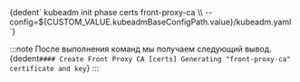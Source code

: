 


<CodeBlock language="bash">
  {dedent`
    kubeadm init phase certs front-proxy-ca \\
      --config=${CUSTOM_VALUE.kubeadmBaseConfigPath.value}/kubeadm.yaml
  `}
</CodeBlock>

:::note
После выполнения команд мы получаем следующий вывод.
<CodeBlock language="bash">
  {dedent`
    #### Create Front Proxy CA
    [certs] Generating "front-proxy-ca" certificate and key
  `}
</CodeBlock>
:::
